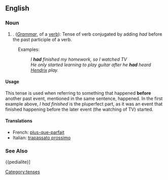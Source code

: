 ==English==

===Noun===
#. (''[[Grammar]]'', of a [[verb]]): Tense of verb conjugated by adding ''had'' before the past participle of a verb.
: Examples: 
:: ''I'' '''''had''''' ''finished my homework, so I watched TV''
:: ''He only started learning to play guitar after he '''had''' heard [[:w:Jimmy Hendrix|Hendrix]] play. ''
====Usage====
This tense is used when referring to something that happened '''before''' another past event, mentioned in the same sentence, happened. In the first example above, ''I had finished'' is the pluperfect part, as it was an event that finished happening before the later event (the watching of TV) started. 


====Translations====
*French: [[plus-que-parfait]]
*Italian: [[trapassato prossimo]]

===See Also===
{{pedialite}]
[[Category:tenses]]